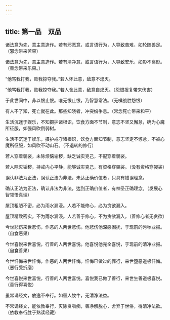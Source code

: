 ```yaml
---
---
---
```

title: 第一品　双品
---




诸法意为先，意主意造作。若有邪恶意，或言语行为，人导致苦难，如轮随兽足。（邪念带来苦果）

诸法意为先，意主意造作。若有清净意，或言语行为，人导致安乐，如影不离形。（善念带来乐果。）

“他骂我打我，败我掠夺我。”若人怀此意，敌意不熄灭。

“他骂我打我，败我掠夺我。”若人舍此意，敌意自熄灭。（怨恨报复带来伤害）

于此世间中，非以恨止恨。唯无恨止恨，乃智慧常法。（无嗔战胜怨恨）

有人不了知，死亡就在此。那些知晓者，冲突纷争息。（常念死亡带来和平）

生活沉迷于娱乐，不知摄护诸根识，饮食方面不节制，意志不坚又懈怠，确为心魔所征服，如强风吹倒弱树。

生活不沉迷于娱乐，摄护戒守诸根识，饮食方面知节制，意志坚定不懈怠，不被心魔所征服，如风吹不动山石。（不退转的修行）

若人穿着袈裟，未除烦恼垢秽，缺乏诚实克己，不配穿着袈裟。

若人除灭垢秽，持戒内心平静，能够诚实克己，有资格穿袈裟。（没有资格穿袈裟）

误认非法为正法，误认正法为非法，未达正确价值者，只具有错误理念。

确认正法为正法，确认非法为非法，达到正确价值者，有神圣正确理念。（发展心智领悟真理）

屋顶粗陋不密，必为雨水漏浸。人若不能修心，必为贪欲漏入。

屋顶精致密实，不为雨水漏浸。人若善于修心，不为贪欲漏入。（善修心者无贪欲）

今世悲伤来世悲伤，作恶的人两世悲伤。他悲伤他深感困扰，于现前的污秽业报。（自食恶果）

今世喜悦来世喜悦，行善的人两世喜悦。他喜悦他完全喜悦，于现前的清净业报。（自食善果）

今世忏悔来世忏悔，作恶的人两世忏悔。忏悔已做过的罪行，来世堕恶道极仟悔。（恶行受折磨）

今世喜悦来世喜悦，行善的人两世喜悦。喜悦我已做了善行，来世生善道极喜悦。（善行得喜悦）

虽常诵经文，放逸不奉行。如替人牧牛，无清净法益。

不常诵经文，能依教奉行，灭除贪嗔痴，善净解脱心，舍弃于世俗，得清净法欲。（依教奉行胜于熟读经藏）